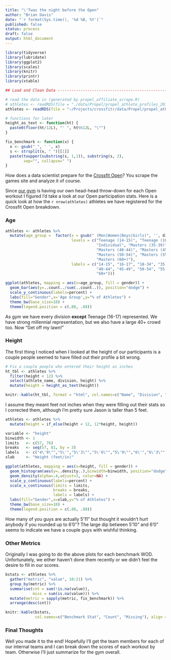 ```yaml
---
title: "\'Twas the night before the Open"
author: "Brian Davis"
date: "`r format(Sys.time(), '%d %B, %Y')`"
published: false
status: process
draft: false
output: html_document
---
```


```r
library(tidyverse)
library(lubridate)
library(ggplot2)
library(scales)
library(knitr)
library(printr)
library(xtable)

## Load and Clean Data ---------------------------------------------------------

# read the data in (generated by propel_affiliate_scrape.R)
# athletes <- readRDS(file = "./data/Propel/propel_athlete_profiles_2017.rds")
athletes <- readRDS(file = "~/Projects/crossfitr/data/Propel/propel_athlete_profiles_2017.rds")

# functions for later
height_as_text <- function(ht) {
  paste0(floor(ht/12L), "' ", ht%%12L, "\"")
}

fix_benchmark <- function(x) {
  x <- gsub("_", ' ', x)
  s <- strsplit(x, " ")[[1]]
  paste(toupper(substring(s, 1,1)), substring(s, 2),
        sep="", collapse=" ")
}
```

How does a data scientist prepare for the [Crossfit
Open](https://games.crossfit.com/)?  You scrape the games site and analyze it of
course.

Since [our gym](http://crossfitpropel.com/) is having our own head-head
throw-down for each Open workout I figured I'd take a look at our Open
participation stats.  Here is a quick look at how the `r nrow(athletes)`
athletes we have registered for the Crossfit Open breakdown. 


### Age

```r
athletes <- athletes %>% 
  mutate(age_group =  factor(x = gsub(" (Men|Women|Boys|Girls)", '', division),
                             levels = c("Teenage (14-15)", "Teenage (16-17)",
                                        "Individual", "Masters (35-39)",
                                        "Masters (40-44)", "Masters (45-49)",
                                        "Masters (50-54)", "Masters (55-59)",
                                        "Masters (60+)"),
                             labels = c("14-15", "16-17", "18-34", "35-39",
                                        "40-44", "45-49", "50-54", "55-59",
                                        "60+")))

ggplot(athletes, mapping = aes(x=age_group, fill = gender)) +
  geom_bar(aes(y=..count../sum(..count..)), position="dodge") +
  scale_y_continuous(labels=percent) +
  labs(fill="Gender",x='Age Group',y="% of Athletes") +
  theme_bw(base_size=18) +
  theme(legend.position = c(.88, .88))
```

As gym we have every division **except** Teenage (16-17) represented.  We have
strong millennial representation, but we also have a large 40+ crowd too. 
Now "Get off my lawn!"

### Height

The first thing I noticed when I looked at the height of our participants is a couple people seemed to have filled out their profile a bit wrong.

```r
# Fix a couple people who entered their height as inches
ht_tbl <- athletes %>% 
  filter(height < 12) %>% 
  select(athlete_name, division, height) %>%
  mutate(height = height_as_text(height))

knitr::kable(ht_tbl, format = "html", col.names=c("Name", "Division", "Height"), align = c('r', 'c', 'c'))
```

I assume they meant feet not inches when they were filling out their stats so I corrected them, although I'm pretty sure Jason is taller than 5 feet.

```r
athletes <- athletes %>% 
  mutate(height = if_else(height < 12, 12*height, height))

variable <- "height"
binwidth <- 1
limits   <- c(57, 76)
breaks   <- seq(57, 81, by = 3)
labels   <- c("4\'9\"","5\'","5\'3\"","5\'6\"","5\'9\"","6\'","6\'3\"","6\'6\"","6\'9\"")
xlab     <- "Height (feet/in)"

ggplot(athletes, mapping = aes(x=height, fill = gender)) +
  geom_histogram(aes(y=..density..),binwidth=binwidth, position="dodge") +
  geom_density(alpha=.4,adjust=3, color=NA) +
  scale_y_continuous(labels=percent) +
  scale_x_continuous(limits = limits,
                     breaks = breaks,
                     labels = labels) +
  labs(fill="Gender",x=xlab,y="% of Athletes") +
  theme_bw(base_size=18) +
  theme(legend.position = c(.88, .88))
```

How many of you guys are actually 5’11” but thought it wouldn’t hurt anybody if you rounded up to 6’0″?  The large dip between 5'10" and 6'0" seems to indicate we have a couple guys with wishful thinking.

### Other Metrics

Originally I was going to do the above plots for each benchmark WOD.  Unfortunately, we either haven't done them recently or we didn't feel the desire to fill in our scores.

```r
bstats <- athletes %>%
  gather("metric", "value", 10:21) %>%
  group_by(metric) %>%
  summarise(cnt = sum(!is.na(value)),
            miss = sum(is.na(value))) %>%
  mutate(metric = sapply(metric, fix_benchmark)) %>%
  arrange(desc(cnt))

knitr::kable(bstats, 
             col.names=c("Benchmark Stat", "Count", "Missing"), align = c('l', 'c', 'c'))
```

### Final Thoughts

Well you made it to the end!  Hopefully I'll get the team members for each of our internal teams and I can break down the scores of each workout by team.  Otherwise I'll just summarize for the gym overall.